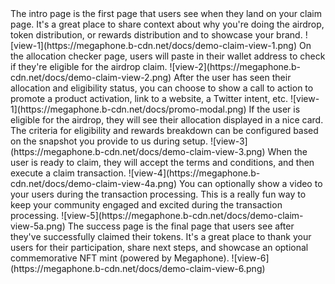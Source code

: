 <Tabs>
  <Tab title="Intro">
    The intro page is the first page that users see when they land on your claim
    page. It's a great place to share context about why you're doing the airdrop,
    token distribution, or rewards distribution and to showcase your brand.
    ![view-1](https://megaphone.b-cdn.net/docs/demo-claim-view-1.png)
  </Tab>
  <Tab title="Allocation">
    On the allocation checker page, users will paste in their wallet address to
    check if they're eligible for the airdrop claim.
    ![view-2](https://megaphone.b-cdn.net/docs/demo-claim-view-2.png)
  </Tab>
  <Tab title="(Optional) Promotion">
    After the user has seen their allocation and eligibility status, you can
    choose to show a call to action to promote a product activation, link to a
    website, a Twitter intent, etc.
    ![view-1](https://megaphone.b-cdn.net/docs/promo-modal.png)
  </Tab>
  <Tab title="Reward">
    If the user is eligible for the airdrop, they will see their allocation
    displayed in a nice card. The criteria for eligibility and rewards breakdown can
    be configured based on the snapshot you provide to us during setup.
    ![view-3](https://megaphone.b-cdn.net/docs/demo-claim-view-3.png)
  </Tab>
  <Tab title="Claim">
    When the user is ready to claim, they will accept the terms and conditions, and
    then execute a claim transaction.
    ![view-4](https://megaphone.b-cdn.net/docs/demo-claim-view-4a.png)
  </Tab>
  <Tab title="(Optional) Video Ad">
    You can optionally show a video to your users during the transaction processing.
    This is a really fun way to keep your community engaged and excited during the
    transaction processing.
    ![view-5](https://megaphone.b-cdn.net/docs/demo-claim-view-5a.png)
  </Tab>
  <Tab title="Success">
    The success page is the final page that users see after they've successfully
    claimed their tokens. It's a great place to thank your users for their
    participation, share next steps, and showcase an optional commemorative NFT mint
    (powered by Megaphone).
    ![view-6](https://megaphone.b-cdn.net/docs/demo-claim-view-6.png)
  </Tab>
</Tabs>